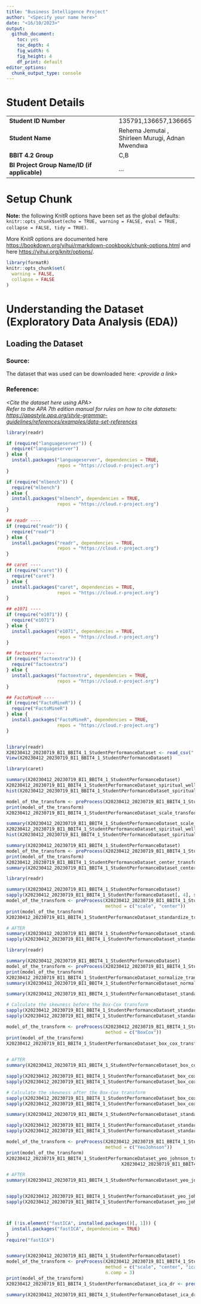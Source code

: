 ```yaml
---
title: "Business Intelligence Project"
author: "<Specify your name here>"
date: "<16/10/2023>"
output:
  github_document: 
    toc: yes
    toc_depth: 4
    fig_width: 6
    fig_height: 4
    df_print: default
editor_options:
  chunk_output_type: console
---
```


# Student Details

|                                              |     |
|----------------------------------------------|-----|
| **Student ID Number**                        |135791,136657,136665 |
| **Student Name**                             | Rehema Jemutai , Shirleen Murugi, Adnan Mwendwa |
| **BBIT 4.2 Group**                           | C,B |
| **BI Project Group Name/ID (if applicable)** | ... |

# Setup Chunk

**Note:** the following KnitR options have been set as the global defaults: <BR> `knitr::opts_chunk$set(echo = TRUE, warning = FALSE, eval = TRUE, collapse = FALSE, tidy = TRUE)`.

More KnitR options are documented here <https://bookdown.org/yihui/rmarkdown-cookbook/chunk-options.html> and here <https://yihui.org/knitr/options/>.

```r
library(formatR)
knitr::opts_chunk$set(
  warning = FALSE,
  collapse = FALSE
)
```

# Understanding the Dataset (Exploratory Data Analysis (EDA))

## Loading the Dataset

### Source:

The dataset that was used can be downloaded here: *\<provide a link\>*

### Reference:

*\<Cite the dataset here using APA\>\
Refer to the APA 7th edition manual for rules on how to cite datasets: <https://apastyle.apa.org/style-grammar-guidelines/references/examples/data-set-references>*

```r
library(readr)

if (require("languageserver")) {
  require("languageserver")
} else {
  install.packages("languageserver", dependencies = TRUE,
                   repos = "https://cloud.r-project.org")
}

if (require("mlbench")) {
  require("mlbench")
} else {
  install.packages("mlbench", dependencies = TRUE,
                   repos = "https://cloud.r-project.org")
}

## readr ----
if (require("readr")) {
  require("readr")
} else {
  install.packages("readr", dependencies = TRUE,
                   repos = "https://cloud.r-project.org")
}

## caret ----
if (require("caret")) {
  require("caret")
} else {
  install.packages("caret", dependencies = TRUE,
                   repos = "https://cloud.r-project.org")
}

## e1071 ----
if (require("e1071")) {
  require("e1071")
} else {
  install.packages("e1071", dependencies = TRUE,
                   repos = "https://cloud.r-project.org")
}

## factoextra ----
if (require("factoextra")) {
  require("factoextra")
} else {
  install.packages("factoextra", dependencies = TRUE,
                   repos = "https://cloud.r-project.org")
}

## FactoMineR ----
if (require("FactoMineR")) {
  require("FactoMineR")
} else {
  install.packages("FactoMineR", dependencies = TRUE,
                   repos = "https://cloud.r-project.org")
}



```


```r
library(readr)
X20230412_20230719_BI1_BBIT4_1_StudentPerformanceDataset <- read_csv("../data/20230412-20230719-BI1-BBIT4-1-StudentPerformanceDataset.csv")
View(X20230412_20230719_BI1_BBIT4_1_StudentPerformanceDataset)

```

```r
library(caret)

summary(X20230412_20230719_BI1_BBIT4_1_StudentPerformanceDataset)
X20230412_20230719_BI1_BBIT4_1_StudentPerformanceDataset_spiritual_wellness <- as.numeric(unlist(X20230412_20230719_BI1_BBIT4_1_StudentPerformanceDataset[, 41]))
hist(X20230412_20230719_BI1_BBIT4_1_StudentPerformanceDataset_spiritual_wellness, main = names(X20230412_20230719_BI1_BBIT4_1_StudentPerformanceDataset)[41])

model_of_the_transform <- preProcess(X20230412_20230719_BI1_BBIT4_1_StudentPerformanceDataset, method = c("scale"))
print(model_of_the_transform)
X20230412_20230719_BI1_BBIT4_1_StudentPerformanceDataset_scale_transform <- predict(model_of_the_transform, X20230412_20230719_BI1_BBIT4_1_StudentPerformanceDataset)

summary(X20230412_20230719_BI1_BBIT4_1_StudentPerformanceDataset_scale_transform)
X20230412_20230719_BI1_BBIT4_1_StudentPerformanceDataset_spiritual_wellness <- as.numeric(unlist(X20230412_20230719_BI1_BBIT4_1_StudentPerformanceDataset_scale_transform[, 41]))
hist(X20230412_20230719_BI1_BBIT4_1_StudentPerformanceDataset_spiritual_wellness, main = names(X20230412_20230719_BI1_BBIT4_1_StudentPerformanceDataset_scale_transform)[41])


```


```r
summary(X20230412_20230719_BI1_BBIT4_1_StudentPerformanceDataset)
model_of_the_transform <- preProcess(X20230412_20230719_BI1_BBIT4_1_StudentPerformanceDataset, method = c("center"))
print(model_of_the_transform)
X20230412_20230719_BI1_BBIT4_1_StudentPerformanceDataset_center_transform <- predict(model_of_the_transform, X20230412_20230719_BI1_BBIT4_1_StudentPerformanceDataset)
summary(X20230412_20230719_BI1_BBIT4_1_StudentPerformanceDataset_center_transform)
```


```r
library(readr)

summary(X20230412_20230719_BI1_BBIT4_1_StudentPerformanceDataset)
sapply(X20230412_20230719_BI1_BBIT4_1_StudentPerformanceDataset[, 4], sd)
model_of_the_transform <- preProcess(X20230412_20230719_BI1_BBIT4_1_StudentPerformanceDataset,
                                     method = c("scale", "center"))
print(model_of_the_transform)
X20230412_20230719_BI1_BBIT4_1_StudentPerformanceDataset_standardize_transform <- predict(model_of_the_transform, X20230412_20230719_BI1_BBIT4_1_StudentPerformanceDataset) # nolint

# AFTER
summary(X20230412_20230719_BI1_BBIT4_1_StudentPerformanceDataset_standardize_transform)
sapply(X20230412_20230719_BI1_BBIT4_1_StudentPerformanceDataset_standardize_transform[, 4], sd)
```

```r
library(readr)

summary(X20230412_20230719_BI1_BBIT4_1_StudentPerformanceDataset)
model_of_the_transform <- preProcess(X20230412_20230719_BI1_BBIT4_1_StudentPerformanceDataset, method = c("range"))
print(model_of_the_transform)
X20230412_20230719_BI1_BBIT4_1_StudentPerformanceDataset_normalize_transform <- predict(model_of_the_transform, X20230412_20230719_BI1_BBIT4_1_StudentPerformanceDataset)
summary(X20230412_20230719_BI1_BBIT4_1_StudentPerformanceDataset_normalize_transform)
```

```r

summary(X20230412_20230719_BI1_BBIT4_1_StudentPerformanceDataset_standardize_transform)

# Calculate the skewness before the Box-Cox transform
sapply(X20230412_20230719_BI1_BBIT4_1_StudentPerformanceDataset_standardize_transform[, 4],  skewness, type = 2)
sapply(X20230412_20230719_BI1_BBIT4_1_StudentPerformanceDataset_standardize_transform[, 4], sd)

model_of_the_transform <- preProcess(X20230412_20230719_BI1_BBIT4_1_StudentPerformanceDataset_standardize_transform,
                                     method = c("BoxCox"))
print(model_of_the_transform)
X20230412_20230719_BI1_BBIT4_1_StudentPerformanceDataset_box_cox_transform <- predict(model_of_the_transform,
                                                                                      X20230412_20230719_BI1_BBIT4_1_StudentPerformanceDataset_standardize_transform)

# AFTER
summary(X20230412_20230719_BI1_BBIT4_1_StudentPerformanceDataset_box_cox_transform)

sapply(X20230412_20230719_BI1_BBIT4_1_StudentPerformanceDataset_box_cox_transform[, 4],  skewness, type = 2)
sapply(X20230412_20230719_BI1_BBIT4_1_StudentPerformanceDataset_box_cox_transform[, 4], sd)

# Calculate the skewness after the Box-Cox transform
sapply(X20230412_20230719_BI1_BBIT4_1_StudentPerformanceDataset_box_cox_transform[, 4],  skewness, type = 2)
sapply(X20230412_20230719_BI1_BBIT4_1_StudentPerformanceDataset_box_cox_transform[, 4], sd)
```


```r
summary(X20230412_20230719_BI1_BBIT4_1_StudentPerformanceDataset_standardize_transform)

sapply(X20230412_20230719_BI1_BBIT4_1_StudentPerformanceDataset_standardize_transform[, 4],  skewness, type = 2)
sapply(X20230412_20230719_BI1_BBIT4_1_StudentPerformanceDataset_standardize_transform[, 4], sd)

model_of_the_transform <- preProcess(X20230412_20230719_BI1_BBIT4_1_StudentPerformanceDataset_standardize_transform,
                                     method = c("YeoJohnson"))
print(model_of_the_transform)
X20230412_20230719_BI1_BBIT4_1_StudentPerformanceDataset_yeo_johnson_transform <- predict(model_of_the_transform, # nolint
                                           X20230412_20230719_BI1_BBIT4_1_StudentPerformanceDataset_standardize_transform)

# AFTER
summary(X20230412_20230719_BI1_BBIT4_1_StudentPerformanceDataset_yeo_johnson_transform)


sapply(X20230412_20230719_BI1_BBIT4_1_StudentPerformanceDataset_yeo_johnson_transform[, 4],  skewness, type = 2)
sapply(X20230412_20230719_BI1_BBIT4_1_StudentPerformanceDataset_yeo_johnson_transform[, 4], sd)
```






```r


```

```r
```



```r

if (!is.element("fastICA", installed.packages()[, 1])) {
  install.packages("fastICA", dependencies = TRUE)
}
require("fastICA")


summary(X20230412_20230719_BI1_BBIT4_1_StudentPerformanceDataset)
model_of_the_transform <- preProcess(X20230412_20230719_BI1_BBIT4_1_StudentPerformanceDataset,
                                     method = c("scale", "center", "ica"),
                                     n.comp = 3)
print(model_of_the_transform)
X20230412_20230719_BI1_BBIT4_1_StudentPerformanceDataset_ica_dr <- predict(model_of_the_transform, X20230412_20230719_BI1_BBIT4_1_StudentPerformanceDataset)

summary(X20230412_20230719_BI1_BBIT4_1_StudentPerformanceDataset_ica_dr)


```
